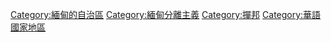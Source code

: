 {{DEFAULTSORT:Wa}}
[[Category:緬甸的自治區|Category:緬甸的自治區]]
[[Category:緬甸分離主義|Category:緬甸分離主義]]
[[Category:撣邦|Category:撣邦]]
[[Category:華語國家地區|Category:華語國家地區]]